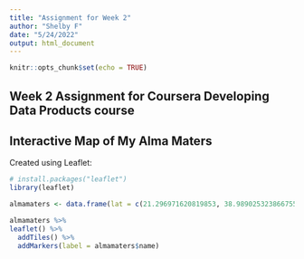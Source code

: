 ---
title: "Assignment for Week 2"
author: "Shelby F"
date: "5/24/2022"
output: html_document
---

```{r setup, include=FALSE}
knitr::opts_chunk$set(echo = TRUE)
```

## Week 2 Assignment for Coursera Developing Data Products course

## Interactive Map of My Alma Maters

Created using Leaflet:

```{r map, echo = FALSE}
# install.packages("leaflet")
library(leaflet)

almamaters <- data.frame(lat = c(21.296971620819853, 38.989025323866755), lng = c(-157.81614663866748, -76.93761520921237), name = c("U of Hawaii", "U of Maryland")) 

almamaters %>%
leaflet() %>%
  addTiles() %>%
  addMarkers(label = almamaters$name)

```
